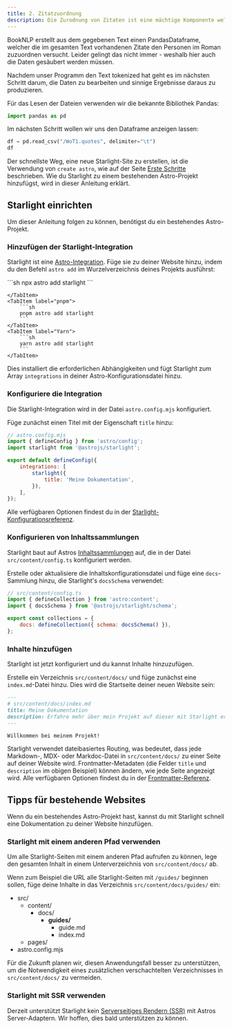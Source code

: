 ```yaml
---
title: 2. Zitatzuordnung
description: Die Zurodnung von Zitaten ist eine mächtige Komponente welche neue Möglichkeiten und Einblicke generieren kann.
---
```


BookNLP erstellt aus dem gegebenen Text einen PandasDataframe, welcher die im gesamten Text vorhandenen Zitate den Personen im Roman zuzuordnen versucht.
Leider gelingt das nicht immer - weshalb hier auch die Daten gesäubert werden müssen.

Nachdem unser Programm den Text tokenized hat geht es im nächsten Schritt darum, die Daten zu bearbeiten und sinnige Ergebnisse daraus zu produzieren.

Für das Lesen der Dateien verwenden wir die bekannte Bibliothek Pandas:

```python
import pandas as pd
```

Im nächsten Schritt wollen wir uns den Dataframe anzeigen lassen:

```python
df = pd.read_csv("/WoT1.quotes", delimiter="\t")
df
```



Der schnellste Weg, eine neue Starlight-Site zu erstellen, ist die Verwendung von `create astro`, wie auf der Seite [Erste Schritte](/de/getting-started/#erstelle-ein-neues-projekt) beschrieben.
Wie du Starlight zu einem bestehenden Astro-Projekt hinzufügst, wird in dieser Anleitung erklärt.

## Starlight einrichten

Um dieser Anleitung folgen zu können, benötigst du ein bestehendes Astro-Projekt.

### Hinzufügen der Starlight-Integration

Starlight ist eine [Astro-Integration](https://docs.astro.build/de/guides/integrations-guide/). Füge sie zu deiner Website hinzu, indem du den Befehl `astro add` im Wurzelverzeichnis deines Projekts ausführst:

<Tabs>
    <TabItem label="npm">
        ```sh
        npx astro add starlight
        ```

    </TabItem>
    <TabItem label="pnpm">
        ```sh
        pnpm astro add starlight
        ```
    </TabItem>
    <TabItem label="Yarn">
        ```sh
        yarn astro add starlight
        ```
    </TabItem>

</Tabs>

Dies installiert die erforderlichen Abhängigkeiten und fügt Starlight zum Array `integrations` in deiner Astro-Konfigurationsdatei hinzu.

### Konfiguriere die Integration

Die Starlight-Integration wird in der Datei `astro.config.mjs` konfiguriert.

Füge zunächst einen Titel mit der Eigenschaft `title` hinzu:

```js {7-9}
// astro.config.mjs
import { defineConfig } from 'astro/config';
import starlight from '@astrojs/starlight';

export default defineConfig({
	integrations: [
		starlight({
			title: 'Meine Dokumentation',
		}),
	],
});
```

Alle verfügbaren Optionen findest du in der [Starlight-Konfigurationsreferenz](/de/reference/configuration/).

### Konfigurieren von Inhaltssammlungen

Starlight baut auf Astros [Inhaltssammlungen](https://docs.astro.build/de/guides/content-collections/) auf, die in der Datei `src/content/config.ts` konfiguriert werden.

Erstelle oder aktualisiere die Inhaltskonfigurationsdatei und füge eine `docs`-Sammlung hinzu, die Starlight's `docsSchema` verwendet:

```js ins={3,6}
// src/content/config.ts
import { defineCollection } from 'astro:content';
import { docsSchema } from '@astrojs/starlight/schema';

export const collections = {
	docs: defineCollection({ schema: docsSchema() }),
};
```

### Inhalte hinzufügen

Starlight ist jetzt konfiguriert und du kannst Inhalte hinzuzufügen.

Erstelle ein Verzeichnis `src/content/docs/` und füge zunächst eine `index.md`-Datei hinzu.
Dies wird die Startseite deiner neuen Website sein:

```md
---
# src/content/docs/index.md
title: Meine Dokumentation
description: Erfahre mehr über mein Projekt auf dieser mit Starlight erstellten Dokumentseite.
---

Willkommen bei meinem Projekt!
```

Starlight verwendet dateibasiertes Routing, was bedeutet, dass jede Markdown-, MDX- oder Markdoc-Datei in `src/content/docs/` zu einer Seite auf deiner Website wird. Frontmatter-Metadaten (die Felder `title` und `description` im obigen Beispiel) können ändern, wie jede Seite angezeigt wird.
Alle verfügbaren Optionen findest du in der [Frontmatter-Referenz](/de/reference/frontmatter/).

## Tipps für bestehende Websites

Wenn du ein bestehendes Astro-Projekt hast, kannst du mit Starlight schnell eine Dokumentation zu deiner Website hinzufügen.

### Starlight mit einem anderen Pfad verwenden

Um alle Starlight-Seiten mit einem anderen Pfad aufrufen zu können, lege den gesamten Inhalt in einem Unterverzeichnis von `src/content/docs/` ab.

Wenn zum Beispiel die URL alle Starlight-Seiten mit `/guides/` beginnen sollen, füge deine Inhalte in das Verzeichnis `src/content/docs/guides/` ein:


<FileTree>

- src/
  - content/
    - docs/
      - **guides/**
        - guide.md
        - index.md
  - pages/
- astro.config.mjs

</FileTree>

Für die Zukunft planen wir, diesen Anwendungsfall besser zu unterstützen, um die Notwendigkeit eines zusätzlichen verschachtelten Verzeichnisses in `src/content/docs/` zu vermeiden.

### Starlight mit SSR verwenden

Derzeit unterstützt Starlight kein [Serverseitiges Rendern \(SSR\)](https://docs.astro.build/de/guides/server-side-rendering/) mit Astros Server-Adaptern. Wir hoffen, dies bald unterstützen zu können.
